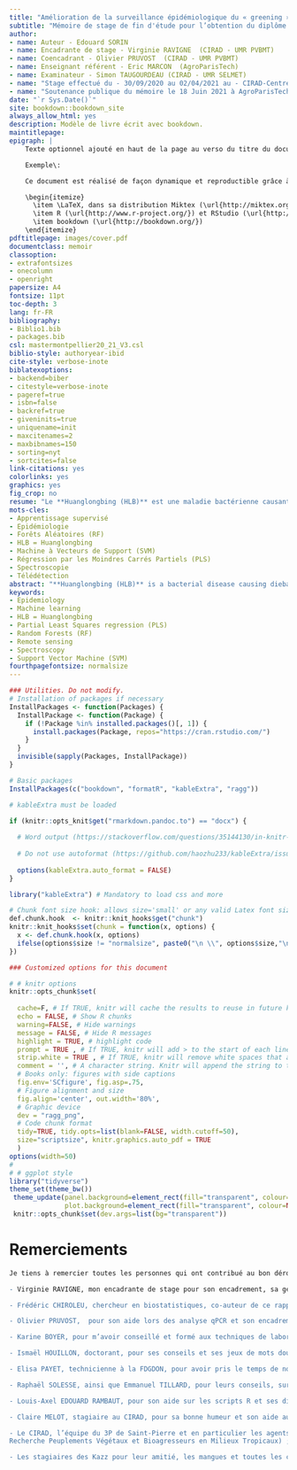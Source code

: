 ```yaml
--- 
title: "Amélioration de la surveillance épidémiologique du « greening » des agrumes infectés par le Huanglongbing à La Réunion par Spectroscopie Proche Infra-Rouge"
subtitle: "Mémoire de stage de fin d'étude pour l’obtention du diplôme de Master 2, Ingénieur Agronome, Spécialisation GEEFT - Gestion Environnementale des Écosystèmes et Forêts Tropicales"
author:
- name: Auteur - Edouard SORIN
- name: Encadrante de stage - Virginie RAVIGNE  (CIRAD - UMR PVBMT)
- name: Coencadrant - Olivier PRUVOST  (CIRAD - UMR PVBMT)
- name: Enseignant référent - Eric MARCON  (AgroParisTech)
- name: Examinateur - Simon TAUGOURDEAU (CIRAD - UMR SELMET)
- name: "Stage effectué du - 30/09/2020 au 02/04/2021 au - CIRAD-Centre de coopération Internationale en recherche agronomique pour le développement, Pôle de Protection des Plantes, 7 chemin de l’Irat, Ligne Paradis, 97410 Saint Pierre- La Réunion"
- name: "Soutenance publique du mémoire le 18 Juin 2021 à AgroParisTech, centre de Montpellier"
date: "`r Sys.Date()`"
site: bookdown::bookdown_site
always_allow_html: yes
description: Modèle de livre écrit avec bookdown.
maintitlepage:
epigraph: |
    Texte optionnel ajouté en haut de la page au verso du titre du document.

    Exemple\:

    Ce document est réalisé de façon dynamique et reproductible grâce à:

    \begin{itemize}
      \item \LaTeX, dans sa distribution Miktex (\url{http://miktex.org/}) et la classe memoir (\url{http://www.ctan.org/pkg/memoir}).
      \item R (\url{http://www.r-project.org/}) et RStudio (\url{http://www.rstudio.com/})
      \item bookdown (\url{http://bookdown.org/})
    \end{itemize}
pdftitlepage: images/cover.pdf
documentclass: memoir
classoption:
- extrafontsizes
- onecolumn
- openright
papersize: A4
fontsize: 11pt
toc-depth: 3
lang: fr-FR
bibliography:
- Biblio1.bib
- packages.bib
csl: mastermontpellier20_21_V3.csl
biblio-style: authoryear-ibid
cite-style: verbose-inote
biblatexoptions:
- backend=biber
- citestyle=verbose-inote
- pageref=true
- isbn=false
- backref=true
- giveninits=true
- uniquename=init
- maxcitenames=2
- maxbibnames=150
- sorting=nyt
- sortcites=false
link-citations: yes
colorlinks: yes
graphics: yes
fig_crop: no
resume: "Le **Huanglongbing (HLB)** est une maladie bactérienne causant le dépérissement des agrumes. Il y a une résurgence de cette maladie sur l’île de la Réunion depuis 2012, ce qui menace les vergers d’agrumes. Les techniques de détections classiques de surveillance de la maladie par PCR sont coûteuses, longues et ne peuvent pas être réalisées à grande échelle. C’est dans ce contexte qu’intervient la technologie de l’analyse par **imagerie spectrale**. Cette technologie se base sur l’analyse de la signature spectrale qu’émet un support en réponse à une exposition lumineuse. Cette méthode est non destructive, en plus d’être relativement peu coûteuse. Les analyses ont permis de mettre en évidence une influence assez faible des parcelles et des variétés sur les longueurs d'onde où se détecte le HLB. Cela rend l’effet du HLB détectable sans bruits et donc utilisable pour faire du diagnostic. S'ajoute à cela un traitement des données d'imagerie spectrales par **apprentissage supervisé** dans le but de prédire le statut des arbres vis-à-vis de la maladie au sein des parcelles d'agrumes. Ce modèle est prometteur avec une qualité de la prédiction de 92.6% pour la méthode des Moindres Carrés Partiels (PLS) sur une base d'apprentissage de 8400 spectres de réflectance.\n"
mots-cles:
- Apprentissage supervisé
- Epidémiologie
- Forêts Aléatoires (RF)
- HLB = Huanglongbing
- Machine à Vecteurs de Support (SVM)
- Régression par les Moindres Carrés Partiels (PLS)
- Spectroscopie
- Télédétection
abstract: "**Huanglongbing (HLB)** is a bacterial disease causing dieback in citrus fruits. There has been a resurgence of this disease on Reunion Island since 2012, which threatens citrus orchards. The conventional detection techniques for disease surveillance by PCR are expensive, time consuming and cannot be carried out on a large scale. This is where the technology of **spectral imaging** analysis comes in. This technology is based on the analysis of the spectral signature that a medium emits in response to light exposure. This method is non-destructive, in addition to being relatively inexpensive. The analyzes made it possible to highlight a fairly weak influence of the plots and varieties on the wavelengths where HLB is detected. This makes the effect of HLB detectable without noise and therefore usable for diagnosis. Added to this is a processing of spectral imaging data by **machine learning** in order to predict the status of trees vis-à-vis the disease within citrus plots. This model is promising with a prediction quality of 92.6% for the Partial Least Squares (PLS) method on a training basis of 8400 reflectance spectra.\n"
keywords:
- Epidemiology
- Machine learning
- HLB = Huanglongbing
- Partial Least Squares regression (PLS) 
- Random Forests (RF)
- Remote sensing
- Spectroscopy
- Support Vector Machine (SVM)
fourthpagefontsize: normalsize
---
```


<!-- Commande nécessaire pour la copie de l'icône "Essentiel" en HTML--> 
<img src="images/Essentiel.png" alt="image" hidden/>

```r
### Utilities. Do not modify.
# Installation of packages if necessary
InstallPackages <- function(Packages) {
  InstallPackage <- function(Package) {
    if (!Package %in% installed.packages()[, 1]) {
      install.packages(Package, repos="https://cran.rstudio.com/")
    }
  }
  invisible(sapply(Packages, InstallPackage))
}

# Basic packages
InstallPackages(c("bookdown", "formatR", "kableExtra", "ragg"))

# kableExtra must be loaded 

if (knitr::opts_knit$get("rmarkdown.pandoc.to") == "docx") {
  
  # Word output (https://stackoverflow.com/questions/35144130/in-knitr-how-can-i-test-for-if-the-output-will-be-pdf-or-word)
  
  # Do not use autoformat (https://github.com/haozhu233/kableExtra/issues/308)
  
  options(kableExtra.auto_format = FALSE)
}

library("kableExtra") # Mandatory to load css and more

# Chunk font size hook: allows size='small' or any valid Latex font size in chunk options
def.chunk.hook  <- knitr::knit_hooks$get("chunk")
knitr::knit_hooks$set(chunk = function(x, options) {
  x <- def.chunk.hook(x, options)
  ifelse(options$size != "normalsize", paste0("\n \\", options$size,"\n\n", x, "\n\n \\normalsize"), x)
})
```

```r
### Customized options for this document

# # knitr options
knitr::opts_chunk$set(
  
  cache=F, # If TRUE, knitr will cache the results to reuse in future knits. Knitr will reuse the results until the code chunk is altered
  echo = FALSE, # Show R chunks
  warning=FALSE, # Hide warnings
  message = FALSE, # Hide R messages
  highlight = TRUE, # highlight code
  prompt = TRUE , # If TRUE, knitr will add > to the start of each line of code displayed in the final document
  strip.white = TRUE , # If TRUE, knitr will remove white spaces that appear at the beginning or end of a code chunk
  comment = '', # A character string. Knitr will append the string to the start of each line of results in the final document.
  # Books only: figures with side captions
  fig.env='SCfigure', fig.asp=.75,
  # Figure alignment and size
  fig.align='center', out.width='80%',
  # Graphic device
  dev = "ragg_png",
  # Code chunk format
  tidy=TRUE, tidy.opts=list(blank=FALSE, width.cutoff=50),
  size="scriptsize", knitr.graphics.auto_pdf = TRUE
  )
options(width=50)
# 
# # ggplot style
library("tidyverse")
theme_set(theme_bw())
 theme_update(panel.background=element_rect(fill="transparent", colour=NA),
              plot.background=element_rect(fill="transparent", colour=NA))
 knitr::opts_chunk$set(dev.args=list(bg="transparent"))

```

# Remerciements {-}

\begin{small}

Je tiens à remercier toutes les personnes qui ont contribué au bon déroulement de ce stage : 
\begin{itemize}
\item[——] Virginie RAVIGNE, mon encadrante de stage pour son encadrement, sa gentillesse , ses conseils et l'autonomie qu'elle m'a laissée au cours de ce stage afin que je développe mes propres axes de recherche sur cette thématique ;

\item[——] Frédéric CHIROLEU, chercheur en biostatistiques, co-auteur de ce rapport, et Thuy-Trang CAO, pour leur grande aide à la réalisation des scripts R et toutes les choses apprises lors de ces rendez-vous ;

\item[——] Olivier PRUVOST,  pour son aide lors des analyse qPCR et son encadrement au laboratoire ;

\item[——] Karine BOYER, pour m’avoir conseillé et formé aux techniques de laboratoire ;

\item[——] Ismaël HOUILLON, doctorant, pour ses conseils et ses jeux de mots douteux ;

\item[——] Elisa PAYET, technicienne à la FDGDON, pour avoir pris le temps de nous communiquer leurs résultats des détections du HLB et les numéros des agriculteurs ;

\item[——] Raphaël SOLESSE, ainsi que Emmanuel TILLARD, pour leurs conseils, sur le pilotage de drones et la formation à l’utilisation des instruments de mesure de spectrométrie ;

\item[——] Louis-Axel EDOUARD RAMBAUT, pour son aide sur les scripts R et ses discussions pertinentes ;

\item[——] Claire MELOT, stagiaire au CIRAD, pour sa bonne humeur et son aide aux analyses de laboratoire tardives ;

\item[——] Le CIRAD, l’équipe du 3P de Saint-Pierre et en particulier les agents de l’UMR PVBMT (Unité Mixte de 
Recherche Peuplements Végétaux et Bioagresseurs en Milieux Tropicaux) ;

\item[——] Les stagiaires des Kazz pour leur amitié, les mangues et toutes les choses partagées ensemble qui ont rendu ce stage inoubliable !

\end{itemize}
\end{small}

```r

Je tiens à remercier toutes les personnes qui ont contribué au bon déroulement de ce stage : 

- Virginie RAVIGNE, mon encadrante de stage pour son encadrement, sa gentillesse , ses conseils et l'autonomie qu'elle m'a laissée au cours de ce stage afin que je développe mes propres axes de recherche sur cette thématique ;

- Frédéric CHIROLEU, chercheur en biostatistiques, co-auteur de ce rapport, et Thuy-Trang CAO, pour leur grande aide à la réalisation des scripts R et toutes les choses apprises lors de ces rendez-vous ;

- Olivier PRUVOST,  pour son aide lors des analyse qPCR et son encadrement au laboratoire ;

- Karine BOYER, pour m’avoir conseillé et formé aux techniques de laboratoire ;

- Ismaël HOUILLON, doctorant, pour ses conseils et ses jeux de mots douteux ;

- Elisa PAYET, technicienne à la FDGDON, pour avoir pris le temps de nous communiquer leurs résultats des détections du HLB et les numéros des agriculteurs ;

- Raphaël SOLESSE, ainsi que Emmanuel TILLARD, pour leurs conseils, sur le pilotage de drones et la formation à l’utilisation des instruments de mesure de spectrométrie ;

- Louis-Axel EDOUARD RAMBAUT, pour son aide sur les scripts R et ses discussions pertinentes ;

- Claire MELOT, stagiaire au CIRAD, pour sa bonne humeur et son aide aux analyses de laboratoire tardives ;

- Le CIRAD, l’équipe du 3P de Saint-Pierre et en particulier les agents de l’UMR PVBMT (Unité Mixte de 
Recherche Peuplements Végétaux et Bioagresseurs en Milieux Tropicaux) ;

- Les stagiaires des Kazz pour leur amitié, les mangues et toutes les choses partagées ensemble qui ont rendu ce stage inoubliable !

```


<!-- La commande \mainmatter marque le début du corps du document LaTeX--> 
<!-- Elle ne doit pas être supprimée-->
\mainmatter